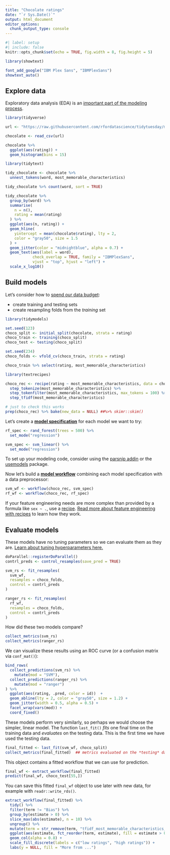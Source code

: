 ```yaml
---
title: "Chocolate ratings"
date: "`r Sys.Date()`"
output: html_document
editor_options: 
  chunk_output_type: console
---
```


```r
#| label: setup
#| include: false
knitr::opts_chunk$set(echo = TRUE, fig.width = 8, fig.height = 5)

library(showtext)

font_add_google("IBM Plex Sans", "IBMPlexSans")
showtext_auto()
```

## Explore data

Exploratory data analysis (EDA) is an [important part of the modeling process](https://www.tmwr.org/software-modeling.html#model-phases).
```r
library(tidyverse)

url <- "https://raw.githubusercontent.com/rfordatascience/tidytuesday/master/data/2022/2022-01-18/chocolate.csv"

chocolate <- read_csv(url)
```

```r
chocolate %>% 
  ggplot(aes(rating)) +
  geom_histogram(bins = 15)
```

```r
library(tidytext)

tidy_chocolate <- chocolate %>% 
  unnest_tokens(word, most_memorable_characteristics)

tidy_chocolate %>% count(word, sort = TRUE)
```

```r
tidy_chocolate %>% 
  group_by(word) %>% 
  summarise(
    n = n(),
    rating = mean(rating)
  ) %>% 
  ggplot(aes(n, rating)) +
  geom_hline(
    yintercept = mean(chocolate$rating), lty = 2,
    color = "gray50", size = 1.5
  ) +
  geom_jitter(color = "midnightblue", alpha = 0.7) +
  geom_text(aes(label = word),
            check_overlap = TRUE, family = "IBMPlexSans",
            vjust = "top", hjust = "left") +
  scale_x_log10()
```

## Build models

Let's consider how to [spend our data budget](https://www.tmwr.org/splitting.html):

- create training and testing sets
- create resampling folds from the *training* set

```r
library(tidymodels)

set.seed(123)
choco_split <- initial_split(chocolate, strata = rating)
choco_train <- training(choco_split)
choco_test <- testing(choco_split)

set.seed(234)
choco_folds <- vfold_cv(choco_train, strata = rating)
```

```r
choco_train %>% select(rating, most_memorable_characteristics)
```

```r
library(textrecipes)

choco_rec <- recipe(rating ~ most_memorable_characteristics, data = choco_train) %>% 
  step_tokenize(most_memorable_characteristics) %>% 
  step_tokenfilter(most_memorable_characteristics, max_tokens = 100) %>% 
  step_tfidf(most_memorable_characteristics)

# just to check this works
prep(choco_rec) %>% bake(new_data = NULL) ##%>% skimr::skim()
```

Let's create a [**model specification**](https://www.tmwr.org/models.html) for each model we want to try:

```r
rf_spec <- rand_forest(trees = 500) %>% 
  set_mode("regression")

svm_spec <- svm_linear() %>% 
  set_mode("regression")
```

To set up your modeling code, consider using the [parsnip addin](https://parsnip.tidymodels.org/reference/parsnip_addin.html) or the [usemodels](https://usemodels.tidymodels.org/) package.

Now let's build a [**model workflow**](https://www.tmwr.org/workflows.html) combining each model specification with a data preprocessor:

```r
svm_wf <- workflow(choco_rec, svm_spec)
rf_wf <- workflow(choco_rec, rf_spec)
```

If your feature engineering needs are more complex than provided by a formula like `sex ~ .`, use a [recipe](https://www.tidymodels.org/start/recipes/). [Read more about feature engineering with recipes](https://www.tmwr.org/recipes.html) to learn how they work.


## Evaluate models

These models have no tuning parameters so we can evaluate them as they are. [Learn about tuning hyperparameters here.](https://www.tidymodels.org/start/tuning/)

```r
doParallel::registerDoParallel()
contrl_preds <- control_resamples(save_pred = TRUE)

svm_rs <- fit_resamples(
  svm_wf,
  resamples = choco_folds,
  control = contrl_preds
)

ranger_rs <- fit_resamples(
  rf_wf,
  resamples = choco_folds,
  control = contrl_preds
)

```

How did these two models compare?

```r
collect_metrics(svm_rs)
collect_metrics(ranger_rs)
```

We can visualize these results using an ROC curve (or a confusion matrix via `conf_mat()`):

```r
bind_rows(
  collect_predictions(svm_rs) %>% 
    mutate(mod = "SVM"),
  collect_predictions(ranger_rs) %>% 
    mutate(mod = "ranger")
) %>% 
  ggplot(aes(rating, .pred, color = id))  +
  geom_abline(lty = 2, color = "gray50", size = 1.2) +
  geom_jitter(width = 0.5, alpha = 0.5) +
  facet_wrap(vars(mod)) +
  coord_fixed()
```

These models perform very similarly, so perhaps we would choose the simpler, linear model. The function `last_fit()` *fits* one final time on the training data and *evaluates* on the testing data. This is the first time we have used the testing data.

```r
final_fitted <- last_fit(svm_wf, choco_split)
collect_metrics(final_fitted)  ## metrics evaluated on the *testing* data
```

This object contains a fitted workflow that we can use for prediction.

```r
final_wf <- extract_workflow(final_fitted)
predict(final_wf, choco_test[55,])
```

You can save this fitted `final_wf` object to use later with new data, for example with `readr::write_rds()`.
```r
extract_workflow(final_fitted) %>% 
  tidy() %>%
  filter(term != "Bias") %>% 
  group_by(estimate > 0) %>% 
  slice_max(abs(estimate), n = 10) %>% 
  ungroup() %>% 
  mutate(term = str_remove(term, "tfidf_most_memorable_characteristics_")) %>%
  ggplot(aes(estimate, fct_reorder(term, estimate), fill = estimate > 0)) +
  geom_col(alpha = 0.8) +
  scale_fill_discrete(labels = c("low ratings", "high ratings")) +
  labs(y = NULL, fill = "More from ...")
```


